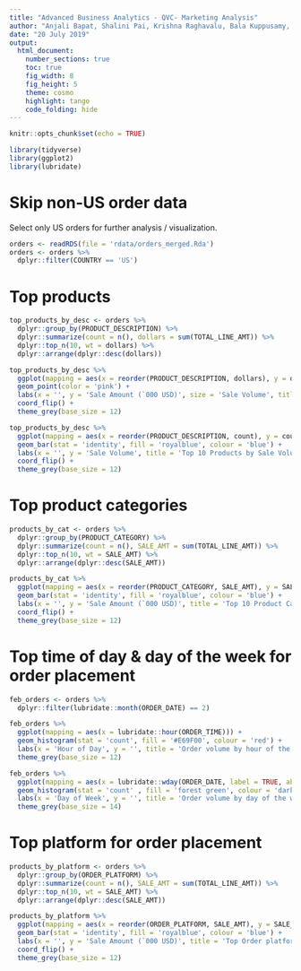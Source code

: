 ```yaml
---
title: "Advanced Business Analytics - QVC- Marketing Analysis"
author: "Anjali Bapat, Shalini Pai, Krishna Raghavalu, Bala Kuppusamy, Osama Almasri"
date: "20 July 2019"
output:
  html_document:
    number_sections: true
    toc: true
    fig_width: 8
    fig_height: 5
    theme: cosmo
    highlight: tango
    code_folding: hide
---
```


```r

knitr::opts_chunk$set(echo = TRUE)

```


```r

library(tidyverse)
library(ggplot2)
library(lubridate)

```


# Skip non-US order data

Select only US orders for further analysis / visualization.

```r

orders <- readRDS(file = 'rdata/orders_merged.Rda')
orders <- orders %>%
  dplyr::filter(COUNTRY == 'US')

```


# Top products

```r

top_products_by_desc <- orders %>% 
  dplyr::group_by(PRODUCT_DESCRIPTION) %>% 
  dplyr::summarize(count = n(), dollars = sum(TOTAL_LINE_AMT)) %>% 
  dplyr::top_n(10, wt = dollars) %>%
  dplyr::arrange(dplyr::desc(dollars))

top_products_by_desc %>%
  ggplot(mapping = aes(x = reorder(PRODUCT_DESCRIPTION, dollars), y = dollars / 1000, size = count)) +
  geom_point(color = 'pink') +
  labs(x = '', y = 'Sale Amount (`000 USD)', size = 'Sale Volume', title = 'Top 10 Products by Sale Revenue') +
  coord_flip() +
  theme_grey(base_size = 12)

top_products_by_desc %>%
  ggplot(mapping = aes(x = reorder(PRODUCT_DESCRIPTION, count), y = count)) +
  geom_bar(stat = 'identity', fill = 'royalblue', colour = 'blue') +
  labs(x = '', y = 'Sale Volume', title = 'Top 10 Products by Sale Volume') +
  coord_flip() +
  theme_grey(base_size = 12)

```


# Top product categories

```r

products_by_cat <- orders %>%
  dplyr::group_by(PRODUCT_CATEGORY) %>%
  dplyr::summarize(count = n(), SALE_AMT = sum(TOTAL_LINE_AMT)) %>%
  dplyr::top_n(10, wt = SALE_AMT) %>%
  dplyr::arrange(dplyr::desc(SALE_AMT))

products_by_cat %>%
  ggplot(mapping = aes(x = reorder(PRODUCT_CATEGORY, SALE_AMT), y = SALE_AMT / 1000)) +
  geom_bar(stat = 'identity', fill = 'royalblue', colour = 'blue') +
  labs(x = '', y = 'Sale Amount (`000 USD)', title = 'Top 10 Product Categories by Sale Revenue') +
  coord_flip() +
  theme_grey(base_size = 12)

```


# Top time of day & day of the week for order placement

```r

feb_orders <- orders %>%
  dplyr::filter(lubridate::month(ORDER_DATE) == 2)

feb_orders %>%
  ggplot(mapping = aes(x = lubridate::hour(ORDER_TIME))) +
  geom_histogram(stat = 'count', fill = '#E69F00', colour = 'red') +
  labs(x = 'Hour of Day', y = '', title = 'Order volume by hour of the day') +
  theme_grey(base_size = 12)

feb_orders %>%
  ggplot(mapping = aes(x = lubridate::wday(ORDER_DATE, label = TRUE, abbr = TRUE))) +
  geom_histogram(stat = 'count' , fill = 'forest green', colour = 'dark green') +
  labs(x = 'Day of Week', y = '', title = 'Order volume by day of the week') +
  theme_grey(base_size = 14)

```


# Top platform for order placement

```r

products_by_platform <- orders %>%
  dplyr::group_by(ORDER_PLATFORM) %>%
  dplyr::summarize(count = n(), SALE_AMT = sum(TOTAL_LINE_AMT)) %>%
  dplyr::top_n(10, wt = SALE_AMT) %>%
  dplyr::arrange(dplyr::desc(SALE_AMT))

products_by_platform %>%
  ggplot(mapping = aes(x = reorder(ORDER_PLATFORM, SALE_AMT), y = SALE_AMT / 1000)) +
  geom_bar(stat = 'identity', fill = 'royalblue', colour = 'blue') +
  labs(x = '', y = 'Sale Amount (`000 USD)', title = 'Top Order platforms') +
  coord_flip() +
  theme_grey(base_size = 12)

```

